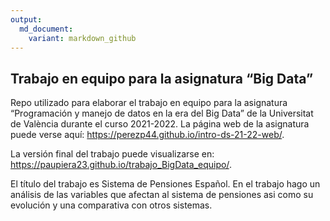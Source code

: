 ---
output: 
  md_document:
    variant: markdown_github
---

## Trabajo en equipo para la asignatura "Big Data"

<!-- El párrafo de abajo has de dejarlo tal cual. NO HAS DE CAMBIAR NADA!!-->

Repo utilizado para elaborar el trabajo en equipo para la asignatura "Programación y manejo de datos en la era del Big Data" de la Universitat de València durante el curso 2021-2022. La página web de la asignatura puede verse aquí: <https://perezp44.github.io/intro-ds-21-22-web/>.


<!-- En la linea de abajo HAS de SUSTITUIR "perezp44" por tu usuario de Github-->
La versión final del trabajo puede visualizarse en: <https://paupiera23.github.io/trabajo_BigData_equipo/>. 


<!-- Abajo podéis escribir lo que queráis, igual un resumen del trabajo, o ..., o ... pero al menos, tenéis que poner el título del trabajo y el nombre de los componentes del equipo-->

El título del trabajo es Sistema de Pensiones Español.  En el trabajo hago un análisis de las variables que afectan al sistema de pensiones asi como su evolución y una comparativa con otros sistemas. 



<!-- Finalmente, acuérdate que cuando hayas hecho los cambios y hayas dejado este archivo como hayáis decidido, TENEIS que knittearlo para que los cambio se actualicen en el fichero Readme.md, que es el que finalmente se visualizará en Github-->

